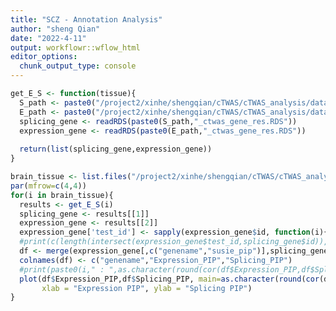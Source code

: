 ```yaml
---
title: "SCZ - Annotation Analysis"
author: "sheng Qian"
date: "2022-4-11"
output: workflowr::wflow_html
editor_options:
  chunk_output_type: console
---
```


```r
get_E_S <- function(tissue){
  S_path <- paste0("/project2/xinhe/shengqian/cTWAS/cTWAS_analysis/data/SCZ_2018_S/",tissue,"/SCZ_",tissue)
  E_path <- paste0("/project2/xinhe/shengqian/cTWAS/cTWAS_analysis/data/SCZ_2018/",tissue,"/SCZ_",tissue)
  splicing_gene <- readRDS(paste0(S_path,"_ctwas_gene_res.RDS"))
  expression_gene <- readRDS(paste0(E_path,"_ctwas_gene_res.RDS"))
  
  return(list(splicing_gene,expression_gene))
}
```

```r
brain_tissue <- list.files("/project2/xinhe/shengqian/cTWAS/cTWAS_analysis/data/SCZ_2018_S/")
par(mfrow=c(4,4))
for(i in brain_tissue){
  results <- get_E_S(i)
  splicing_gene <- results[[1]]
  expression_gene <- results[[2]]
  expression_gene['test_id'] <- sapply(expression_gene$id, function(i){strsplit(i,"[.]")[[1]][1]})
  #print(c(length(intersect(expression_gene$test_id,splicing_gene$id)),length(intersect(expression_gene$genename,splicing_gene$genename))))
  df <- merge(expression_gene[,c("genename","susie_pip")],splicing_gene[,c("genename","susie_pip")],by = "genename")
  colnames(df) <- c("genename","Expression_PIP","Splicing_PIP")
  #print(paste0(i," : ",as.character(round(cor(df$Expression_PIP,df$Splicing_PIP),3))))
  plot(df$Expression_PIP,df$Splicing_PIP, main=as.character(round(cor(df$Expression_PIP,df$Splicing_PIP),3)),
       xlab = "Expression PIP", ylab = "Splicing PIP")
}
```